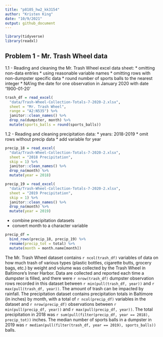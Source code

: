 ```yaml
---
title: "p8105_hw2_kk3154"
author: "Kristen King"
date: "10/9/2021"
output: github_document
---
```


```r
library(tidyverse)
library(readxl)
```

## Problem 1 - Mr. Trash Wheel data

1.1 - Reading and cleaning the Mr. Trash Wheel excel data sheet:
* omitting non-data entries
* using reasonable variable names
* omitting rows with non-dumpster specific data
* round number of sports balls to the nearest integer
* NA'ing the date for one observation in January 2020 with date '1900-01-20'

```r
trash_df = read_excel(
  "data/Trash-Wheel-Collection-Totals-7-2020-2.xlsx",
  sheet = "Mr. Trash Wheel", 
  range = "A2:N535") %>% 
  janitor::clean_names() %>% 
  drop_na(dumpster, month) %>% 
  mutate(sports_balls = round(sports_balls))
```

1.2 - Reading and cleaning precipitation data:
* years: 2018-2019
* omit rows without precip data
* add variable for year

```r
precip_18 = read_excel(
  "data/Trash-Wheel-Collection-Totals-7-2020-2.xlsx",
  sheet = "2018 Precipitation",
  skip = 1) %>% 
  janitor::clean_names() %>% 
  drop_na(month) %>% 
  mutate(year = 2018)

precip_19 = read_excel(
  "data/Trash-Wheel-Collection-Totals-7-2020-2.xlsx",
  sheet = "2019 Precipitation",
  skip = 1) %>% 
  janitor::clean_names() %>% 
  drop_na(month) %>% 
  mutate(year = 2019)
```

* combine precipitation datasets
* convert month to a character variable

```r
precip_df = 
  bind_rows(precip_18, precip_19) %>% 
  rename(precip_tot = total) %>% 
  mutate(month = month.name[month])
```

The Mr. Trash Wheel dataset contains `r ncol(trash_df)` variables of data on how much trash of various types (plastic bottles, cigarette butts, grocery bags, etc.) by weight and volume was collected by the Trash Wheel in Baltimore's Inner Harbor. Data are collected and reported each time a dumpster is filled, and there were `r nrow(trash_df)` dumpster observation rows recorded in this dataset between `r min(pull(trash_df, year))` and `r max(pull(trash_df, year))`. The amount of trash can be impacted by rainfall. The precipitation dataset contains precipitation totals in Baltimore (in inches) by month, with a total of `r ncol(precip_df)` variables in the dataset and `r nrow(precip_df)` observations between `r min(pull(precip_df, year))` and `r max(pull(precip_df, year))`. The total precipitation in 2018 was `r sum(pull(filter(precip_df, year == 2018), precip_tot))` inches. The median number of sports balls in a dumpster in 2019 was `r median(pull(filter(trash_df, year == 2019), sports_balls))` balls.

